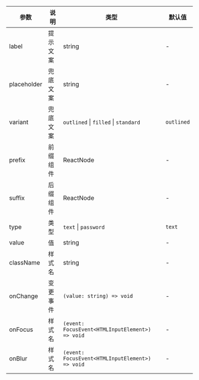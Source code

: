 | 参数        | 说明     | 类型                                            | 默认值     |
| ----------- | -------- | ----------------------------------------------- | ---------- |
| label       | 提示文案 | string                                          | -          |
| placeholder | 兜底文案 | string                                          | -          |
| variant     | 兜底文案 | `outlined` \| `filled` \| `standard`            | `outlined` |
| prefix      | 前缀组件 | ReactNode                                       | -          |
| suffix      | 后缀组件 | ReactNode                                       | -          |
| type        | 类型     | `text` \| `password`                            | `text`     |
| value       | 值       | string                                          | -          |
| className   | 样式名   | string                                          | -          |
| onChange    | 变更事件 | `(value: string) => void`                       | -          |
| onFocus     | 样式名   | `(event: FocusEvent<HTMLInputElement>) => void` | -          |
| onBlur      | 样式名   | `(event: FocusEvent<HTMLInputElement>) => void` | -          |
